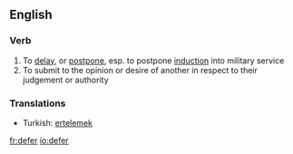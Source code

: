 ==English==

===Verb===
{{en-infl-reg-consonant|defer||r}}

# To [[delay]], or [[postpone]], esp. to postpone [[induction]] into military service
# To submit to the opinion or desire of another in respect to their judgement or authority

===Translations===
{{rfc-trans}}
{{top}}
*Turkish: [[ertelemek]]
{{mid}}
{{bottom}}

[[fr:defer]]
[[io:defer]]